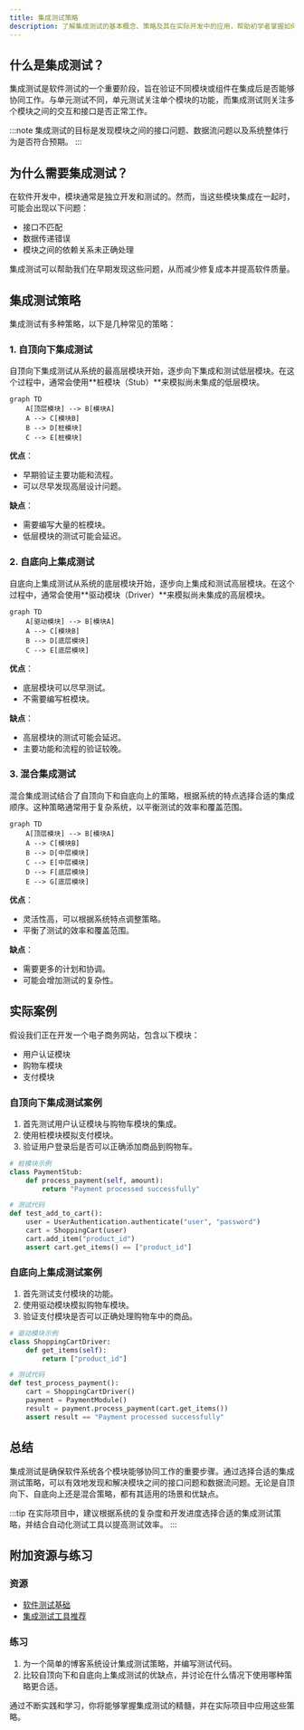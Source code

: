 ```yaml
---
title: 集成测试策略
description: 了解集成测试的基本概念、策略及其在实际开发中的应用，帮助初学者掌握如何有效地进行集成测试。
---
```


## 什么是集成测试？

集成测试是软件测试的一个重要阶段，旨在验证不同模块或组件在集成后是否能够协同工作。与单元测试不同，单元测试关注单个模块的功能，而集成测试则关注多个模块之间的交互和接口是否正常工作。

:::note
集成测试的目标是发现模块之间的接口问题、数据流问题以及系统整体行为是否符合预期。
:::

## 为什么需要集成测试？

在软件开发中，模块通常是独立开发和测试的。然而，当这些模块集成在一起时，可能会出现以下问题：
- 接口不匹配
- 数据传递错误
- 模块之间的依赖关系未正确处理

集成测试可以帮助我们在早期发现这些问题，从而减少修复成本并提高软件质量。

## 集成测试策略

集成测试有多种策略，以下是几种常见的策略：

### 1. 自顶向下集成测试

自顶向下集成测试从系统的最高层模块开始，逐步向下集成和测试低层模块。在这个过程中，通常会使用**桩模块（Stub）**来模拟尚未集成的低层模块。

```mermaid
graph TD
    A[顶层模块] --> B[模块A]
    A --> C[模块B]
    B --> D[桩模块]
    C --> E[桩模块]
```

**优点**：
- 早期验证主要功能和流程。
- 可以尽早发现高层设计问题。

**缺点**：
- 需要编写大量的桩模块。
- 低层模块的测试可能会延迟。

### 2. 自底向上集成测试

自底向上集成测试从系统的底层模块开始，逐步向上集成和测试高层模块。在这个过程中，通常会使用**驱动模块（Driver）**来模拟尚未集成的高层模块。

```mermaid
graph TD
    A[驱动模块] --> B[模块A]
    A --> C[模块B]
    B --> D[底层模块]
    C --> E[底层模块]
```

**优点**：
- 底层模块可以尽早测试。
- 不需要编写桩模块。

**缺点**：
- 高层模块的测试可能会延迟。
- 主要功能和流程的验证较晚。

### 3. 混合集成测试

混合集成测试结合了自顶向下和自底向上的策略，根据系统的特点选择合适的集成顺序。这种策略通常用于复杂系统，以平衡测试的效率和覆盖范围。

```mermaid
graph TD
    A[顶层模块] --> B[模块A]
    A --> C[模块B]
    B --> D[中层模块]
    C --> E[中层模块]
    D --> F[底层模块]
    E --> G[底层模块]
```

**优点**：
- 灵活性高，可以根据系统特点调整策略。
- 平衡了测试的效率和覆盖范围。

**缺点**：
- 需要更多的计划和协调。
- 可能会增加测试的复杂性。

## 实际案例

假设我们正在开发一个电子商务网站，包含以下模块：
- 用户认证模块
- 购物车模块
- 支付模块

### 自顶向下集成测试案例

1. 首先测试用户认证模块与购物车模块的集成。
2. 使用桩模块模拟支付模块。
3. 验证用户登录后是否可以正确添加商品到购物车。

```python
# 桩模块示例
class PaymentStub:
    def process_payment(self, amount):
        return "Payment processed successfully"

# 测试代码
def test_add_to_cart():
    user = UserAuthentication.authenticate("user", "password")
    cart = ShoppingCart(user)
    cart.add_item("product_id")
    assert cart.get_items() == ["product_id"]
```

### 自底向上集成测试案例

1. 首先测试支付模块的功能。
2. 使用驱动模块模拟购物车模块。
3. 验证支付模块是否可以正确处理购物车中的商品。

```python
# 驱动模块示例
class ShoppingCartDriver:
    def get_items(self):
        return ["product_id"]

# 测试代码
def test_process_payment():
    cart = ShoppingCartDriver()
    payment = PaymentModule()
    result = payment.process_payment(cart.get_items())
    assert result == "Payment processed successfully"
```

## 总结

集成测试是确保软件系统各个模块能够协同工作的重要步骤。通过选择合适的集成测试策略，可以有效地发现和解决模块之间的接口问题和数据流问题。无论是自顶向下、自底向上还是混合策略，都有其适用的场景和优缺点。

:::tip
在实际项目中，建议根据系统的复杂度和开发进度选择合适的集成测试策略，并结合自动化测试工具以提高测试效率。
:::

## 附加资源与练习

### 资源
- [软件测试基础](https://example.com/software-testing-basics)
- [集成测试工具推荐](https://example.com/integration-testing-tools)

### 练习
1. 为一个简单的博客系统设计集成测试策略，并编写测试代码。
2. 比较自顶向下和自底向上集成测试的优缺点，并讨论在什么情况下使用哪种策略更合适。

通过不断实践和学习，你将能够掌握集成测试的精髓，并在实际项目中应用这些策略。